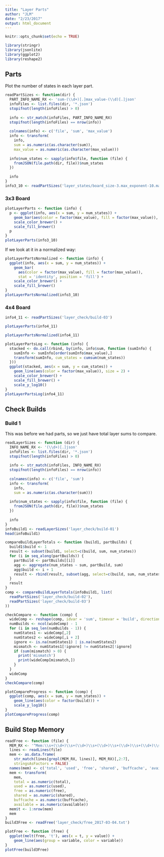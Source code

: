 ```yaml
---
title: "Layer Parts"
author: "JLM"
date: "2/23/2017"
output: html_document
---
```


```r
knitr::opts_chunk$set(echo = TRUE)
```

```r
library(stringr)
library(jsonlite)
library(ggplot2)
library(reshape2)
```

## Parts

Plot the number of states in each layer part.

```r
readPartSizes <- function(dir) {
  PART_INFO_NAME_RX <- 'sum-(\\d+)[.]max_value-(\\d)[.]json'
  infoFiles <- list.files(dir, '*.json')
  stopifnot(length(infoFiles) > 0)
  
  info <- str_match(infoFiles, PART_INFO_NAME_RX)
  stopifnot(length(infoFiles) == nrow(info))
  
  colnames(info) <- c('file', 'sum', 'max_value')
  info <- transform(
    info,
    sum = as.numeric(as.character(sum)),
    max_value = as.numeric(as.character(max_value)))
  
  info$num_states <- sapply(info$file, function (file) {
    fromJSON(file.path(dir, file))$num_states
  })
  
  info
}
info3_10 <- readPartSizes('layer_states/board_size-3.max_exponent-10.max_depth-1')
```

### 3x3 Board

```r
plotLayerParts <- function (info) {
  p <- ggplot(info, aes(x = sum, y = num_states)) +
    geom_bar(aes(color = factor(max_value), fill = factor(max_value)), stat = 'identity') +
    scale_color_brewer() +
    scale_fill_brewer()
  p
}
plotLayerParts(info3_10)
```

If we look at it in a normalized way:

```r
plotLayerPartsNormalized <- function (info) {
  ggplot(info, aes(x = sum, y = num_states)) +
    geom_bar(
      aes(color = factor(max_value), fill = factor(max_value)),
      stat = 'identity', position = 'fill') +
    scale_color_brewer() +
    scale_fill_brewer()
}
plotLayerPartsNormalized(info3_10)
```

### 4x4 Board

```r
info4_11 <- readPartSizes('layer_check/build-03')
```

```r
plotLayerParts(info4_11)
```

```r
plotLayerPartsNormalized(info4_11)
```

```r
plotLayerPartsLog <- function (info) {
  stacked <- do.call(rbind, by(info, info$sum, function (sumInfo) {
    sumInfo <- sumInfo[order(sumInfo$max_value),]
    transform(sumInfo, cum_states = cumsum(num_states))
  }))
  ggplot(stacked, aes(x = sum, y = cum_states)) +
    geom_line(aes(color = factor(max_value)), size = 2) +
    scale_color_brewer() +
    scale_fill_brewer() +
    scale_y_log10()
}
plotLayerPartsLog(info4_11)
```

## Check Builds

### Build 1

This was before we had parts, so we just have total layer sums to compare.

```r
readLayerSizes <- function (dir) {
  INFO_NAME_RX <- '(\\d+)[.]json'
  infoFiles <- list.files(dir, '*.json')
  stopifnot(length(infoFiles) > 0)
  
  info <- str_match(infoFiles, INFO_NAME_RX)
  stopifnot(length(infoFiles) == nrow(info))
  
  colnames(info) <- c('file', 'sum')
  info <- transform(
    info,
    sum = as.numeric(as.character(sum)))
  
  info$num_states <- sapply(info$file, function (file) {
    fromJSON(file.path(dir, file))$num_states
  })
  
  info
}
infoBuild1 <- readLayerSizes('layer_check/build-01')
head(infoBuild1)
```

```r
compareBuildLayerTotals <- function (build1, partBuilds) {
  build1$build <- 1
  result <- subset(build1, select=c(build, sum, num_states))
  for (i in seq_along(partBuilds)) {
    partBuild <- partBuilds[[i]]
    agg <- aggregate(num_states ~ sum, partBuild, sum)
    agg$build <- i + 1
    result <- rbind(result, subset(agg, select=c(build, sum, num_states)))
  }
  result
}
comp <- compareBuildLayerTotals(infoBuild1, list(
  readPartSizes('layer_check/build-02'),
  readPartSizes('layer_check/build-03')
))
```

```r
checkCompare <- function (comp) {
  wideComp <- reshape(comp, idvar = 'sum', timevar = 'build', direction = 'wide')
  numBuilds <- ncol(wideComp) - 1
  for (i in seq_len(numBuilds - 1)) {
    numStates1 <- wideComp[,2]
    numStates2 <- wideComp[,i + 2]
    ignore <- is.na(numStates1) | is.na(numStates2)
    mismatch <- numStates1[!ignore] != numStates2[!ignore]
    if (sum(mismatch) > 0) {
      print('mismatch')
      print(wideComp[mismatch,])
    }
  }
  wideComp
}
checkCompare(comp)
```

```r
plotCompareProgress <- function (comp) {
  ggplot(comp, aes(x = sum, y = num_states)) +
    geom_line(aes(color = factor(build))) +
    scale_y_log10()
}
plotCompareProgress(comp)
```

## Build Step Memory

```r
readFree <- function (file) {
  MEM_RX <- '^Mem:\\s+(\\d+)\\s+(\\d+)\\s+(\\d+)\\s+(\\d+)\\s+(\\d+)\\s+(\\d+)$'
  lines <- readLines(file)
  mem <- as.data.frame(
    str_match(lines[grepl(MEM_RX, lines)], MEM_RX)[,2:7],
    stringsAsFactors = FALSE)
  names(mem) <- c('total', 'used', 'free', 'shared', 'buffcache', 'available')
  mem <- transform(
    mem,
    total = as.numeric(total),
    used = as.numeric(used),
    free = as.numeric(free),
    shared = as.numeric(shared),
    buffcache = as.numeric(buffcache),
    available = as.numeric(available))
  mem$t <- 1:nrow(mem)
  mem
}
build3Free <- readFree('layer_check/free_2017-03-04.txt')
```

```r
plotFree <- function (free) {
  ggplot(melt(free, 't'), aes(x = t, y = value)) +
    geom_line(aes(group = variable, color = variable))
}
plotFree(build3Free)
```


